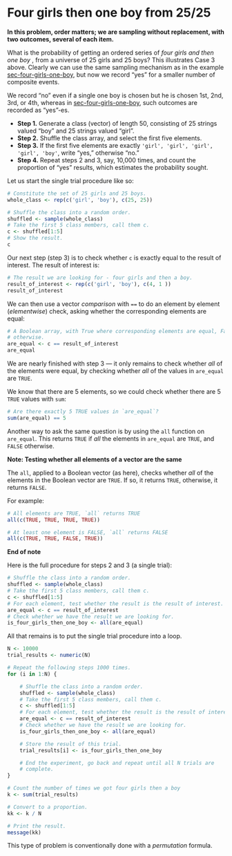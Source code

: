 # Four girls then one boy from 25/25


**In this problem, order matters; we are sampling without replacement,
with two outcomes, several of each item.**

What is the probability of getting an ordered series of *four girls and
then one boy* , from a universe of 25 girls and 25 boys? This
illustrates Case 3 above. Clearly we can use the same sampling mechanism
as in the example
<a href="#sec-four-girls-one-boy" class="quarto-xref"><span
class="quarto-unresolved-ref">sec-four-girls-one-boy</span></a>, but now
we record “yes” for a smaller number of composite events.

We record “no” even if a single one boy is chosen but he is chosen 1st,
2nd, 3rd, or 4th, whereas in
<a href="#sec-four-girls-one-boy" class="quarto-xref"><span
class="quarto-unresolved-ref">sec-four-girls-one-boy</span></a>, such
outcomes are recorded as “yes”-es.

- **Step 1.** Generate a class (vector) of length 50, consisting of 25
  strings valued “boy” and 25 strings valued “girl”.
- **Step 2.** Shuffle the class array, and select the first five
  elements.
- **Step 3.** If the first five elements are exactly
  `'girl', 'girl', 'girl',   'girl', 'boy'`, write “yes,” otherwise
  “no.”
- **Step 4.** Repeat steps 2 and 3, say, 10,000 times, and count the
  proportion of “yes” results, which estimates the probability sought.

Let us start the single trial procedure like so:

```r
# Constitute the set of 25 girls and 25 boys.
whole_class <- rep(c('girl', 'boy'), c(25, 25))

# Shuffle the class into a random order.
shuffled <- sample(whole_class)
# Take the first 5 class members, call them c.
c <- shuffled[1:5]
# Show the result.
c
```

Our next step (step 3) is to check whether `c` is exactly equal to the
result of interest. The result of interest is:

```r
# The result we are looking for - four girls and then a boy.
result_of_interest <- rep(c('girl', 'boy'), c(4, 1 ))
result_of_interest
```

We can then use a vector *comparison* with `==` to do an element by
element (*elementwise*) check, asking whether the corresponding elements
are equal:

```r
# A Boolean array, with True where corresponding elements are equal, False
# otherwise.
are_equal <- c == result_of_interest
are_equal
```

We are nearly finished with step 3 — it only remains to check whether
*all* of the elements were equal, by checking whether *all* of the
values in `are_equal` are `TRUE`.

We know that there are 5 elements, so we could check whether there are 5
`TRUE` values with `sum`:

```r
# Are there exactly 5 TRUE values in `are_equal`?
sum(are_equal) == 5
```

Another way to ask the same question is by using the `all` function on
`are_equal`. This returns `TRUE` if *all* the elements in `are_equal`
are `TRUE`, and `FALSE` otherwise.

**Note: Testing whether all elements of a vector are the same**

The `all`, applied to a Boolean vector (as here), checks whether *all*
of the elements in the Boolean vector are `TRUE`. If so, it returns
`TRUE`, otherwise, it returns `FALSE`.

For example:

```r
# All elements are TRUE, `all` returns TRUE
all(c(TRUE, TRUE, TRUE, TRUE))
```

```r
# At least one element is FALSE, `all` returns FALSE
all(c(TRUE, TRUE, FALSE, TRUE))
```

**End of note**

Here is the full procedure for steps 2 and 3 (a single trial):

```r
# Shuffle the class into a random order.
shuffled <- sample(whole_class)
# Take the first 5 class members, call them c.
c <- shuffled[1:5]
# For each element, test whether the result is the result of interest.
are_equal <- c == result_of_interest
# Check whether we have the result we are looking for.
is_four_girls_then_one_boy <- all(are_equal)
```

All that remains is to put the single trial procedure into a loop.

```r
N <- 10000
trial_results <- numeric(N)

# Repeat the following steps 1000 times.
for (i in 1:N) {

    # Shuffle the class into a random order.
    shuffled <- sample(whole_class)
    # Take the first 5 class members, call them c.
    c <- shuffled[1:5]
    # For each element, test whether the result is the result of interest.
    are_equal <- c == result_of_interest
    # Check whether we have the result we are looking for.
    is_four_girls_then_one_boy <- all(are_equal)

    # Store the result of this trial.
    trial_results[i] <- is_four_girls_then_one_boy

    # End the experiment, go back and repeat until all N trials are
    # complete.
}

# Count the number of times we got four girls then a boy
k <- sum(trial_results)

# Convert to a proportion.
kk <- k / N

# Print the result.
message(kk)
```

This type of problem is conventionally done with a *permutation*
formula.
